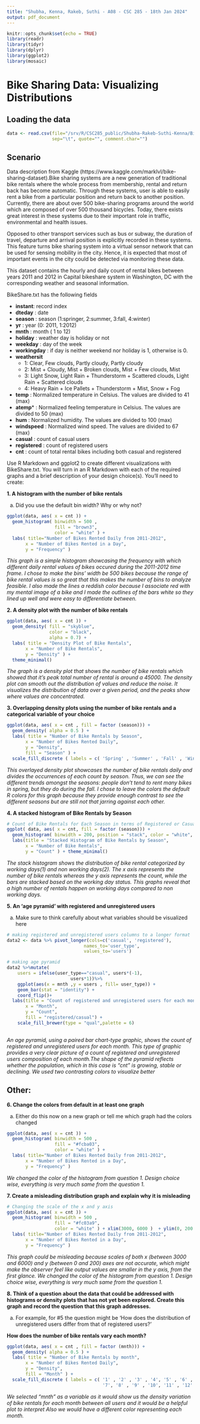 ```yaml
---
title: "Shubha, Kenna, Rakeb, Suthi - A08 - CSC 285 - 18th Jan 2024"
output: pdf_document
---
```


```r
knitr::opts_chunk$set(echo = TRUE)
library(readr)
library(tidyr)
library(dplyr)
library(ggplot2)
library(mosaic)
```

# Bike Sharing Data: Visualizing Distributions

## Loading the data
```r
data <- read.csv(file="/srv/R/CSC285_public/Shubha-Rakeb-Suthi-Kenna/BikeShare.txt", 
                 sep="\t", quote="", comment.char="")
```

## Scenario

Data description from Kaggle (https://www.kaggle.com/marklvl/bike-sharing-dataset).Bike sharing systems are a new generation of traditional bike rentals where the whole process from membership, rental and return back has become automatic. Through these systems, user is able to easily rent a bike from a particular position and return back to another position. Currently, there are about over 500 bike-sharing programs around the world which are composed of over 500 thousand bicycles. Today, there exists great interest in these systems due to their important role in traffic, environmental and health issues.

Opposed to other transport services such as bus or subway, the duration of travel, departure and arrival position is explicitly recorded in these systems. This feature turns bike sharing system into a virtual sensor network that can be used for sensing mobility in the city. Hence, it is expected that most of important events in the city could be detected via monitoring these data.

This dataset contains the hourly and daily count of rental bikes between years 2011 and 2012 in Capital bikeshare system in Washington, DC with the corresponding weather and seasonal information.

BikeShare.txt has the following fields

  - **instant**: record index
  - **dteday** : date
  - **season** : season (1:springer, 2:summer, 3:fall, 4:winter)
  - **yr** : year (0: 2011, 1:2012)
  - **mnth** : month ( 1 to 12)
  - **holiday** : weather day is holiday or not
  - **weekday** : day of the week
  - **workingday** : if day is neither weekend nor holiday is 1, otherwise is 0.
  + **weathersit**
    - 1: Clear, Few clouds, Partly cloudy, Partly cloudy
    - 2: Mist + Cloudy, Mist + Broken clouds, Mist + Few clouds, Mist
    - 3: Light Snow, Light Rain + Thunderstorm + Scattered clouds, Light Rain + Scattered clouds
    - 4: Heavy Rain + Ice Pallets + Thunderstorm + Mist, Snow + Fog
  - **temp** : Normalized temperature in Celsius. The values are divided to 41 (max)
  - **atemp*** : Normalized feeling temperature in Celsius. The values are divided to 50 (max)
  - **hum** : Normalized humidity. The values are divided to 100 (max)
  - **windspeed** : Normalized wind speed. The values are divided to 67 (max)
  - **casual** : count of casual users
  - **registered** : count of registered users
  - **cnt** : count of total rental bikes including both casual and registered

Use R Markdown and ggplot2 to create different visualizations with BikeShare.txt. You will turn in an R Markdown with each of the required graphs and a brief description of your design choice(s). You’ll need to create:



**1. A histogram with the number of bike rentals**

  a. Did you use the default bin width? Why or why not?

```r
ggplot(data, aes( x = cnt )) +
  geom_histogram( binwidth = 500 , 
                  fill = "brown3", 
                  color = "white" ) +
  labs( title="Number of Bikes Rented Daily from 2011-2012",
       x = "Number of Bikes Rented in a Day",
       y = "Frequency" )
```

*This graph is a simple histogram showcasing the frequency with which different daily rental values of bikes occured during the 2011-2012 time frame. I chose to make the bins' width be 500 bikes because the range of bike rental values is so great that this makes the number of bins to analyze feasible. I also made the lines a reddish color because I associate red with my mental image of a bike and I made the outlines of the bars white so they lined up well and were easy to differentiate between.* 




**2. A density plot with the number of bike rentals**

``` r
ggplot(data, aes( x = cnt )) +
  geom_density( fill = "skyblue", 
                color = "black", 
                alpha = 0.7) +
  labs( title = "Density Plot of Bike Rentals",
       x = "Number of Bike Rentals",
       y = "Density" ) +
  theme_minimal()
```

*The graph is a density plot that shows the number of bike rentals which showed that it's peak total number of rental is around a 45000. The density plot can smooth out the distribution of values and reduce the noise. It visualizes the distribution of data over a given period, and the peaks show where values are concentrated.*



**3. Overlapping density plots using the number of bike rentals and a categorical variable of your choice**

``` r
ggplot(data, aes( x = cnt , fill = factor (season))) +
  geom_density( alpha = 0.5 ) +
  labs( title = "Number of Bike Rentals by Season",
       x = "Number of Bikes Rented Daily",
       y = "Density",
       fill = "Season" ) +
  scale_fill_discrete ( labels = c( 'Spring' , 'Summer' , 'Fall' , 'Winter' )) 
```

*This overlayed density plot showcases the number of bike rentals daily and divides the occurrences of each count by season. Thus, we can see the different trends amongst the seasons: people don't tend to rent many bikes in spring, but they do during the fall. I chose to leave the colors the default R colors for this graph because they provide enough contrast to see the different seasons but are still not that jarring against each other.*




**4. A stacked histogram of Bike Rentals by Season**

``` r
# Count of Bike Rentals for Each Season in terms of Registered or Casual Rentals
ggplot( data, aes( x = cnt, fill = factor (season))) +
  geom_histogram( binwidth = 200, position = "stack", color = "white", alpha = 0.7 ) +
  labs(title = "Stacked Histogram of Bike Rentals by Season",
       x = "Number of Bike Rentals",
       y = "Count" ) + theme_minimal()
```

*The stack histogram shows the distribution of bike rental categorized by working days(1) and non working days(2). The x axis represents the number of bike rentals whereas the y axis represents the count, while the bars are stacked based on the working day status. This graphs reveal that a high number of rentals happen on working days compared to non working days.*


**5.	An 'age pyramid' with registered and unregistered users**

  a.	Make sure to think carefully about what variables should be visualized here
  
``` r
# making registered and unregistered users columns to a longer format
data2 <- data %>% pivot_longer(cols=c('casual', 'registered'),
                             names_to='user_type',
                             values_to='users')

# making age pyramid 
data2 %>%mutate(
    users = ifelse(user_type=="casual", users*(-1),
                        users*1))%>%
    ggplot(aes(x = mnth ,y = users , fill= user_type)) + 
    geom_bar(stat = "identity") +
    coord_flip()+
  labs(title = "Count of registered and unregistered users for each month", 
       x = "Month", 
       y = "Count", 
       fill = "registered/casual") +
    scale_fill_brewer(type = "qual",palette = 6)
    
```

*An age pyramid, using a paired bar chart-type graphic, shows the count of registered and unregistered users for each month. This type of graphic provides a very clear picture of a count of registered and unregistered users composition of each month.The shape of the pyramid reflects whether the population, which in this case is "cnt" is growing, stable or declining. We used two contrasting colors to visualize better*


## Other:

**6.	Change the colors from default in at least one graph**

  a.	Either do this now on a new graph or tell me which graph had the colors changed

```r
ggplot(data, aes( x = cnt )) +
  geom_histogram( binwidth = 500 , 
                  fill = "#fcba03", 
                  color = "white" ) +
  labs( title="Number of Bikes Rented Daily from 2011-2012",
       x = "Number of Bikes Rented in a Day",
       y = "Frequency" )
```
*We changed the color of the histogram from question 1. Design choice wise, everything is very much same from the question 1.*




**7.	Create a misleading distribution graph and explain why it is misleading**

``` r
# Changing the scale of the x and y axis
ggplot(data, aes( x = cnt )) +
  geom_histogram( binwidth = 500 , 
                  fill = "#fc03a9", 
                  color = "white" ) + xlim(3000, 6000 )  + ylim(0, 200 )  + 
  labs( title="Number of Bikes Rented Daily from 2011-2012",
       x = "Number of Bikes Rented in a Day",
       y = "Frequency" )
```

*This graph could be misleading because scales of both x (between 3000 and 6000) and y (between 0 and 200) axes are not accurate, which might make the observer feel like output values are smaller in the y axis, from the first glance. We changed the color of the histogram from question 1. Design choice wise, everything is very much same from the question 1.*




**8.	Think of a question about the data that could be addressed with histograms or density plots that has not yet been explored.  Create this graph and record the question that this graph addresses.**

  a.	For example, for #5 the question might be ‘How does the distribution of unregistered users differ from that of registered users?’

**How does the number of bike rentals vary each month?**

``` r
ggplot(data, aes( x = cnt , fill = factor (mnth))) +
  geom_density( alpha = 0.5 ) +
  labs( title = "Number of Bike Rentals by month",
       x = "Number of Bikes Rented Daily",
       y = "Density",
       fill = "Month" ) +
  scale_fill_discrete ( labels = c( '1' , '2' , '3' , '4', '5' , '6' , 
                                    '7', '8' , '9' , '10', '11' , '12' )) 
```

*We selected "mnth" as a variable as it would show us the density variation of bike rentals for each month between all users and it would be a helpful plot to interpret Also we would have a different color representing each month.* 